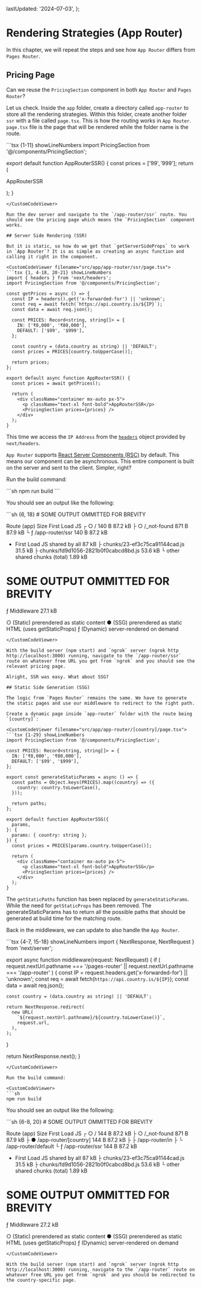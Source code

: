 
  lastUpdated: '2024-07-03',
};

# Rendering Strategies (App Router)

In this chapter, we will repeat the steps and see how `App Router` differs from `Pages Router`.

## Pricing Page

Can we reuse the `PricingSection` component in both `App Router` and `Pages Router`?

Let us check. Inside the `app` folder, create a directory called `app-router` to store all the rendering strategies. Within this folder, create another folder `ssr` with a file called `page.tsx`. This is how the routing works in `App Router`. `page.tsx` file is the page that will be rendered while the folder name is the route.

<CustomCodeViewer filename="src/app/app-router/ssr/page.tsx">
```tsx {1-11} showLineNumbers
import PricingSection from '@/components/PricingSection';

export default function AppRouterSSR() {
  const prices = ['$99', '$999'];
  return (
    <div className="container mx-auto px-5">
      <p className="text-xl font-bold">AppRouterSSR</p>
      <PricingSection prices={prices} />
    </div>
  );
}
```
</CustomCodeViewer>

Run the dev server and navigate to the `/app-router/ssr` route. You should see the pricing page which means the `PricingSection` component works.

## Server Side Rendering (SSR)

But it is static, so how do we get that `getServerSideProps` to work in `App Router`? It is as simple as creating an async function and calling it right in the component.

<CustomCodeViewer filename="src/app/app-router/ssr/page.tsx">
```tsx {1, 4-18, 20-21} showLineNumbers
import { headers } from 'next/headers';
import PricingSection from '@/components/PricingSection';

const getPrices = async () => {
  const IP = headers().get('x-forwarded-for') || 'unknown';
  const req = await fetch(`https://api.country.is/${IP}`);
  const data = await req.json();

  const PRICES: Record<string, string[]> = {
    IN: ['₹8,000', '₹80,000'],
    DEFAULT: ['$99', '$999'],
  };

  const country = (data.country as string) || 'DEFAULT';
  const prices = PRICES[country.toUpperCase()];

  return prices;
};

export default async function AppRouterSSR() {
  const prices = await getPrices();

  return (
    <div className="container mx-auto px-5">
      <p className="text-xl font-bold">AppRouterSSR</p>
      <PricingSection prices={prices} />
    </div>
  );
}
```
</CustomCodeViewer>

This time we access the `IP Address` from the [`headers`](https://nextjs.org/docs/app/api-reference/functions/headers) object provided by `next/headers`.

`App Router` supports [React Server Components (RSC)](https://react.dev/reference/rsc/server-components) by default. This means our component can be asynchronous. This entire component is built on the server and sent to the client. Simpler, right?

Run the build command:

<CustomCodeViewer>
```sh
npm run build
```
</CustomCodeViewer>

You should see an output like the following:

<CustomCodeViewer>
```sh {6, 18}
# SOME OUTPUT OMMITTED FOR BREVITY

Route (app)                               Size     First Load JS
┌ ○ /                                     140 B          87.2 kB
├ ○ /_not-found                           871 B          87.9 kB
└ ƒ /app-router/ssr                       140 B          87.2 kB
+ First Load JS shared by all             87 kB
  ├ chunks/23-ef3c75ca91144cad.js         31.5 kB
  ├ chunks/fd9d1056-2821b0f0cabcd8bd.js   53.6 kB
  └ other shared chunks (total)           1.89 kB

# SOME OUTPUT OMMITTED FOR BREVITY

ƒ Middleware                              27.1 kB

○  (Static)   prerendered as static content
●  (SSG)      prerendered as static HTML (uses getStaticProps)
ƒ  (Dynamic)  server-rendered on demand
```
</CustomCodeViewer>

With the build server (npm start) and `ngrok` server (ngrok http http://localhost:3000) running, navigate to the `/app-router/ssr` route on whatever free URL you get from `ngrok` and you should see the relevant pricing page.

Alright, SSR was easy. What about SSG?

## Static Side Generation (SSG)

The logic from `Pages Router` remains the same. We have to generate the static pages and use our middleware to redirect to the right path.

Create a dynamic page inside `app-router` folder with the route being `[country]`:

<CustomCodeViewer filename="src/app/app-router/[country]/page.tsx">
```tsx {1-29} showLineNumbers
import PricingSection from '@/components/PricingSection';

const PRICES: Record<string, string[]> = {
  IN: ['₹8,000', '₹80,000'],
  DEFAULT: ['$99', '$999'],
};

export const generateStaticParams = async () => {
  const paths = Object.keys(PRICES).map((country) => ({
    country: country.toLowerCase(),
  }));

  return paths;
};

export default function AppRouterSSG({
  params,
}: {
  params: { country: string };
}) {
  const prices = PRICES[params.country.toUpperCase()];

  return (
    <div className="container mx-auto px-5">
      <p className="text-xl font-bold">AppRouterSSG</p>
      <PricingSection prices={prices} />
    </div>
  );
}
```
</CustomCodeViewer>

The `getStaticPaths` function has been replaced by `generateStaticParams`. While the need for `getStaticProps` has been removed. The generateStaticParams has to return all the possible paths that should be generated at build time for the matching route.

Back in the middleware, we can update to also handle the `App Router`.

<CustomCodeViewer filename='src/middleware.ts'>
```tsx {4-7, 15-18} showLineNumbers
import { NextResponse, NextRequest } from 'next/server';

export async function middleware(request: NextRequest) {
  if (
    request.nextUrl.pathname === '/pages-router' ||
    request.nextUrl.pathname === '/app-router'
  ) {
    const IP = request.headers.get('x-forwarded-for') || 'unknown';
    const req = await fetch(`https://api.country.is/${IP}`);
    const data = await req.json();

    const country = (data.country as string) || 'DEFAULT';

    return NextResponse.redirect(
      new URL(
        `${request.nextUrl.pathname}/${country.toLowerCase()}`,
        request.url,
      ),
    );
  }

  return NextResponse.next();
}
```
</CustomCodeViewer>

Run the build command:

<CustomCodeViewer>
```sh
npm run build
```
</CustomCodeViewer>

You should see an output like the following:

<CustomCodeViewer>
```sh {6-8, 20}
# SOME OUTPUT OMMITTED FOR BREVITY

Route (app)                               Size     First Load JS
┌ ○ /                                     144 B          87.2 kB
├ ○ /_not-found                           871 B          87.9 kB
├ ● /app-router/[country]                 144 B          87.2 kB
├   ├ /app-router/in
├   └ /app-router/default
└ ƒ /app-router/ssr                       144 B          87.2 kB
+ First Load JS shared by all             87 kB
  ├ chunks/23-ef3c75ca91144cad.js         31.5 kB
  ├ chunks/fd9d1056-2821b0f0cabcd8bd.js   53.6 kB
  └ other shared chunks (total)           1.89 kB

# SOME OUTPUT OMMITTED FOR BREVITY

ƒ Middleware                              27.2 kB

○  (Static)   prerendered as static content
●  (SSG)      prerendered as static HTML (uses getStaticProps)
ƒ  (Dynamic)  server-rendered on demand
```
</CustomCodeViewer>

With the build server (npm start) and `ngrok` server (ngrok http http://localhost:3000) running, navigate to the `/app-router` route on whatever free URL you get from `ngrok` and you should be redirected to the country-specific page.